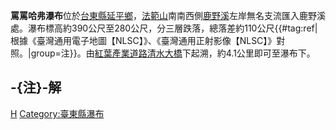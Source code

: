{{Refimprove|time=2021-01-01T02:39:17+00:00}}
{{Infobox waterfall
| name = 罵罵哈弗瀑布
| photo = 臺東罵罵哈佛瀑布.jpg
| photo_width = 275
| photo_caption = 於鹿野溪仰望罵罵哈弗瀑布
| map =
| map_width =
| lat_d = |lat_m = |lat_s = |lat_NS =
| long_d = |long_m = |long_s = |long_EW =
| region =
| source =
| coords_ref = {{座標|22|52|10.95|N|121|1|37.10|E|}}
| location = [[台灣|台灣]][[台東縣|台東縣]][[延平鄉|延平鄉]]
| type =
| elevation = 390～280公尺
| height = 110公尺
| height_longest = 50公尺
| number_drops = 3
| width =
| average_width =
| watercourse = [[卑南溪|卑南溪]] - [[鹿野溪|鹿野溪]]支流
| average_flow =
| world_rank =
}}
'''罵罵哈弗瀑布'''位於[[台東縣|台東縣]][[延平鄉|延平鄉]]，[[法範山|法範山]]南南西側[[鹿野溪|鹿野溪]]左岸無名支流匯入鹿野溪處。瀑布標高約390公尺至280公尺，分三層跌落，總落差約110公尺{{#tag:ref|根據《臺灣通用電子地圖【NLSC】》、《臺灣通用正射影像【NLSC】》對照。|group=注}}。由[[紅葉產業道路|紅葉產業道路]][[清水大橋|清水大橋]]下起溯，約4.1公里即可至瀑布下。

== -{注}-解 ==
{{reflist|group=注}}

{{TW-geo-stub}}
{{台灣瀑布}}

[[Category:延平鄉|H]]
[[Category:臺東縣瀑布|Category:臺東縣瀑布]]